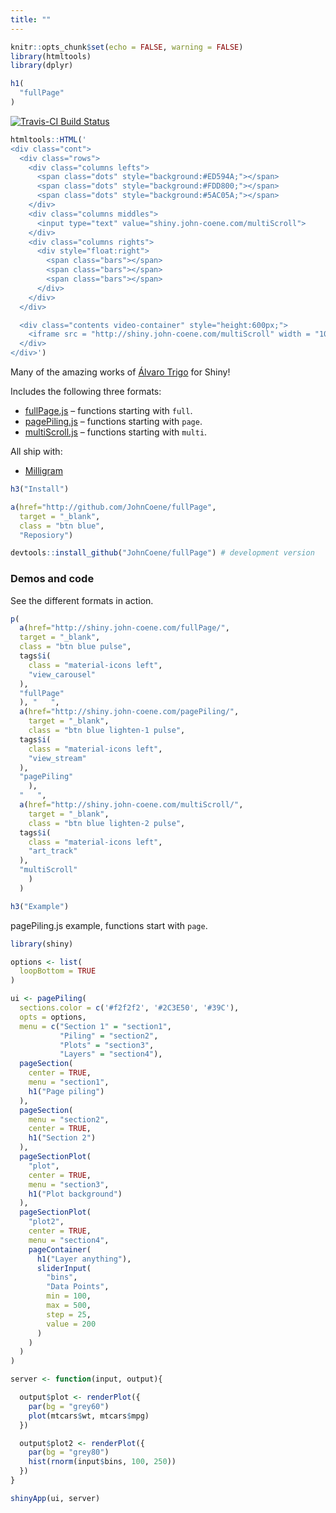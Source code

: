 ```yaml
---
title: ""
---
```


```r
knitr::opts_chunk$set(echo = FALSE, warning = FALSE)
library(htmltools)
library(dplyr)
```

<main>
<div class = "container">

```r
h1(
  "fullPage"
)
```

[![Travis-CI Build Status](https://travis-ci.org/JohnCoene/fullPage.svg?branch=master)](https://travis-ci.org/JohnCoene/fullPage)

```r
htmltools::HTML('
<div class="cont">
  <div class="rows">
    <div class="columns lefts">
      <span class="dots" style="background:#ED594A;"></span>
      <span class="dots" style="background:#FDD800;"></span>
      <span class="dots" style="background:#5AC05A;"></span>
    </div>
    <div class="columns middles">
      <input type="text" value="shiny.john-coene.com/multiScroll">
    </div>
    <div class="columns rights">
      <div style="float:right">
        <span class="bars"></span>
        <span class="bars"></span>
        <span class="bars"></span>
      </div>
    </div>
  </div>

  <div class="contents video-container" style="height:600px;">
    <iframe src = "http://shiny.john-coene.com/multiScroll" width = "100%" frameborder="0" allowfullscreen></iframe>
  </div>
</div>')
```

Many of the amazing works of [Álvaro Trigo](https://alvarotrigo.com/) for Shiny!

Includes the following three formats:

* [fullPage.js](https://github.com/alvarotrigo/fullPage.js/) -- functions starting with `full`.
* [pagePiling.js](https://github.com/alvarotrigo/pagePiling.js/) -- functions starting with `page`.
* [multiScroll.js](https://github.com/alvarotrigo/multiscroll.js) -- functions starting with `multi`.

All ship with:

* [Milligram](https://milligram.io/)

```r
h3("Install")
```

```r
a(href="http://github.com/JohnCoene/fullPage", 
  target = "_blank",
  class = "btn blue",
  "Reposiory")
```

```r
devtools::install_github("JohnCoene/fullPage") # development version
```

### Demos and code

See the different formats in action.

```r
p(
  a(href="http://shiny.john-coene.com/fullPage/", 
  target = "_blank",
  class = "btn blue pulse",
  tags$i(
    class = "material-icons left",
    "view_carousel"
  ),
  "fullPage"
  ), "   ",
  a(href="http://shiny.john-coene.com/pagePiling/", 
    target = "_blank",
    class = "btn blue lighten-1 pulse",
  tags$i(
    class = "material-icons left",
    "view_stream"
  ),
  "pagePiling"
    ),
  "   ",
  a(href="http://shiny.john-coene.com/multiScroll/",
    target = "_blank",
    class = "btn blue lighten-2 pulse",
  tags$i(
    class = "material-icons left",
    "art_track"
  ),
  "multiScroll"
    )
  )
```

```r
h3("Example")
```

pagePiling.js example, functions start with `page`.

```r
library(shiny)

options <- list(
  loopBottom = TRUE
)

ui <- pagePiling(
  sections.color = c('#f2f2f2', '#2C3E50', '#39C'),
  opts = options,
  menu = c("Section 1" = "section1",
           "Piling" = "section2",
           "Plots" = "section3",
           "Layers" = "section4"),
  pageSection(
    center = TRUE,
    menu = "section1",
    h1("Page piling")
  ),
  pageSection(
    menu = "section2",
    center = TRUE,
    h1("Section 2")
  ),
  pageSectionPlot(
    "plot",
    center = TRUE,
    menu = "section3",
    h1("Plot background")
  ),
  pageSectionPlot(
    "plot2",
    center = TRUE,
    menu = "section4",
    pageContainer(
      h1("Layer anything"),
      sliderInput(
        "bins",
        "Data Points",
        min = 100,
        max = 500,
        step = 25,
        value = 200
      )
    )
  )
)

server <- function(input, output){

  output$plot <- renderPlot({
    par(bg = "grey60")
    plot(mtcars$wt, mtcars$mpg)
  })

  output$plot2 <- renderPlot({
    par(bg = "grey80")
    hist(rnorm(input$bins, 100, 250))
  })
}

shinyApp(ui, server)
```

</div>
</main>